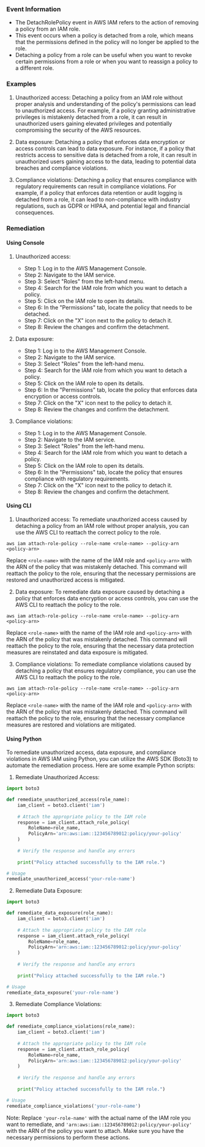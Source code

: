 
### Event Information

- The DetachRolePolicy event in AWS IAM refers to the action of removing a policy from an IAM role.
- This event occurs when a policy is detached from a role, which means that the permissions defined in the policy will no longer be applied to the role.
- Detaching a policy from a role can be useful when you want to revoke certain permissions from a role or when you want to reassign a policy to a different role.


### Examples

1. Unauthorized access: Detaching a policy from an IAM role without proper analysis and understanding of the policy's permissions can lead to unauthorized access. For example, if a policy granting administrative privileges is mistakenly detached from a role, it can result in unauthorized users gaining elevated privileges and potentially compromising the security of the AWS resources.

2. Data exposure: Detaching a policy that enforces data encryption or access controls can lead to data exposure. For instance, if a policy that restricts access to sensitive data is detached from a role, it can result in unauthorized users gaining access to the data, leading to potential data breaches and compliance violations.

3. Compliance violations: Detaching a policy that ensures compliance with regulatory requirements can result in compliance violations. For example, if a policy that enforces data retention or audit logging is detached from a role, it can lead to non-compliance with industry regulations, such as GDPR or HIPAA, and potential legal and financial consequences.

### Remediation

#### Using Console

1. Unauthorized access:
   - Step 1: Log in to the AWS Management Console.
   - Step 2: Navigate to the IAM service.
   - Step 3: Select "Roles" from the left-hand menu.
   - Step 4: Search for the IAM role from which you want to detach a policy.
   - Step 5: Click on the IAM role to open its details.
   - Step 6: In the "Permissions" tab, locate the policy that needs to be detached.
   - Step 7: Click on the "X" icon next to the policy to detach it.
   - Step 8: Review the changes and confirm the detachment.

2. Data exposure:
   - Step 1: Log in to the AWS Management Console.
   - Step 2: Navigate to the IAM service.
   - Step 3: Select "Roles" from the left-hand menu.
   - Step 4: Search for the IAM role from which you want to detach a policy.
   - Step 5: Click on the IAM role to open its details.
   - Step 6: In the "Permissions" tab, locate the policy that enforces data encryption or access controls.
   - Step 7: Click on the "X" icon next to the policy to detach it.
   - Step 8: Review the changes and confirm the detachment.

3. Compliance violations:
   - Step 1: Log in to the AWS Management Console.
   - Step 2: Navigate to the IAM service.
   - Step 3: Select "Roles" from the left-hand menu.
   - Step 4: Search for the IAM role from which you want to detach a policy.
   - Step 5: Click on the IAM role to open its details.
   - Step 6: In the "Permissions" tab, locate the policy that ensures compliance with regulatory requirements.
   - Step 7: Click on the "X" icon next to the policy to detach it.
   - Step 8: Review the changes and confirm the detachment.

#### Using CLI

1. Unauthorized access: To remediate unauthorized access caused by detaching a policy from an IAM role without proper analysis, you can use the AWS CLI to reattach the correct policy to the role. 

```
aws iam attach-role-policy --role-name <role-name> --policy-arn <policy-arn>
```

Replace `<role-name>` with the name of the IAM role and `<policy-arn>` with the ARN of the policy that was mistakenly detached. This command will reattach the policy to the role, ensuring that the necessary permissions are restored and unauthorized access is mitigated.

2. Data exposure: To remediate data exposure caused by detaching a policy that enforces data encryption or access controls, you can use the AWS CLI to reattach the policy to the role.

```
aws iam attach-role-policy --role-name <role-name> --policy-arn <policy-arn>
```

Replace `<role-name>` with the name of the IAM role and `<policy-arn>` with the ARN of the policy that was mistakenly detached. This command will reattach the policy to the role, ensuring that the necessary data protection measures are reinstated and data exposure is mitigated.

3. Compliance violations: To remediate compliance violations caused by detaching a policy that ensures regulatory compliance, you can use the AWS CLI to reattach the policy to the role.

```
aws iam attach-role-policy --role-name <role-name> --policy-arn <policy-arn>
```

Replace `<role-name>` with the name of the IAM role and `<policy-arn>` with the ARN of the policy that was mistakenly detached. This command will reattach the policy to the role, ensuring that the necessary compliance measures are restored and violations are mitigated.

#### Using Python

To remediate unauthorized access, data exposure, and compliance violations in AWS IAM using Python, you can utilize the AWS SDK (Boto3) to automate the remediation process. Here are some example Python scripts:

1. Remediate Unauthorized Access:
```python
import boto3

def remediate_unauthorized_access(role_name):
    iam_client = boto3.client('iam')
    
    # Attach the appropriate policy to the IAM role
    response = iam_client.attach_role_policy(
        RoleName=role_name,
        PolicyArn='arn:aws:iam::123456789012:policy/your-policy'
    )
    
    # Verify the response and handle any errors
    
    print("Policy attached successfully to the IAM role.")

# Usage
remediate_unauthorized_access('your-role-name')
```

2. Remediate Data Exposure:
```python
import boto3

def remediate_data_exposure(role_name):
    iam_client = boto3.client('iam')
    
    # Attach the appropriate policy to the IAM role
    response = iam_client.attach_role_policy(
        RoleName=role_name,
        PolicyArn='arn:aws:iam::123456789012:policy/your-policy'
    )
    
    # Verify the response and handle any errors
    
    print("Policy attached successfully to the IAM role.")

# Usage
remediate_data_exposure('your-role-name')
```

3. Remediate Compliance Violations:
```python
import boto3

def remediate_compliance_violations(role_name):
    iam_client = boto3.client('iam')
    
    # Attach the appropriate policy to the IAM role
    response = iam_client.attach_role_policy(
        RoleName=role_name,
        PolicyArn='arn:aws:iam::123456789012:policy/your-policy'
    )
    
    # Verify the response and handle any errors
    
    print("Policy attached successfully to the IAM role.")

# Usage
remediate_compliance_violations('your-role-name')
```

Note: Replace `'your-role-name'` with the actual name of the IAM role you want to remediate, and `'arn:aws:iam::123456789012:policy/your-policy'` with the ARN of the policy you want to attach. Make sure you have the necessary permissions to perform these actions.


